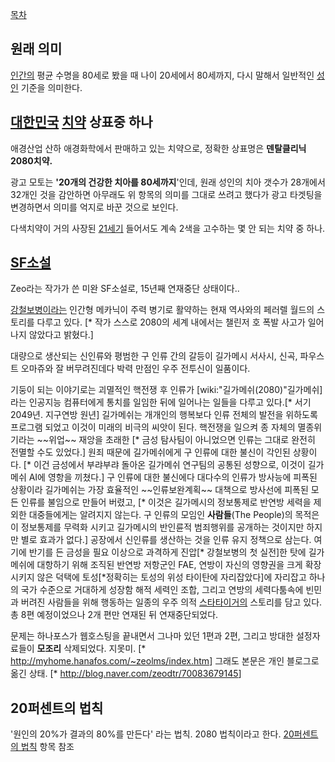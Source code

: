 [[목차]]

== 원래 의미 ==
[[인간]]의 평균 수명을 80세로 봤을 때 나이 20세에서 80세까지, 다시 말해서 일반적인 [[성인]] 기준을 의미한다.


== [[대한민국]] [[치약]] 상표중 하나 ==
애경산업 산하 애경화학에서 판매하고 있는 치약으로, 정확한 상표명은 '''덴탈클리닉 2080치약.'''

광고 모토는 ''''20개의 건강한 치아를 80세까지''''인데,  원래 성인의 치아 갯수가 28개에서 32개인 것을 감안하면 아무래도 위 항목의 의미를 그대로 쓰려고 했다가 광고 타겟팅을 변경하면서 의미를 억지로 바꾼 것으로 보인다.

다색치약이 거의 사장된 [[21세기]] 들어서도 계속 2색을 고수하는 몇 안 되는 치약 중 하나.


== [[SF]]소설 ==
Zeo라는 작가가 쓴 미완 SF소설로, 15년째 연재중단 상태이다.. 

[[강철보병]]이라는 인간형 메카닉이 주력 병기로 활약하는 현재 역사와의 페러렐 월드의 스토리를 다루고 있다. [* 작가 스스로 2080의 세계 내에서는 챌린저 호 폭발 사고가 일어나지 않았다고 밝혔다.]

대량으로 생산되는 신인류와 평범한 구 인류 간의 갈등이 길가메시 서사시, 신곡, 파우스트 오마쥬와 잘 버무려진데다 박력 만점인 우주 전투신이 일품이다.

기둥이 되는 이야기로는 괴멸적인 핵전쟁 후 인류가 [wiki:"길가메쉬(2080)"길가메쉬]라는 인공지능 컴퓨터에게 통치를 일임한 뒤에 일어나는 일들을 다루고 있다.[* 서기 2049년. 지구연방 원년] 길가메쉬는 개개인의 행복보다 인류 전체의 발전을 위하도록 프로그램 되었고 이것이 미래의 비극의 씨앗이 된다. 핵전쟁을 일으켜 종 자체의 멸종위기라는 ~~위업~~ 재앙을 초래한 [* 금성 탐사팀이 아니었으면 인류는 그대로 완전히 전멸할 수도 있었다.] 원죄 때문에 길가메쉬에게 구 인류에 대한 불신이 각인된 상황이다. [* 이건 금성에서 부랴부랴 돌아온 길가메쉬 연구팀의 공통된 성향으로, 이것이 길가메쉬 AI에 영항을 끼쳤다.] 구 인류에 대한 불신에다 대다수의 인류가 방사능에 피폭된 상황이라 길가메쉬는 가장 효율적인 ~~인류보완계획~~ 대책으로 방사선에 피폭된 모든 인류를 불임으로 만들어 버렸고, [* 이것은 길가메시의 정보통제로 반연방 세력을 제외한 대중들에게는 알려지지 않는다. 구 인류의 모임인 '''사람들'''(The People)의 목적은 이 정보통제를 무력화 시키고 길가메시의 반인륜적 범죄행위를 공개하는 것이지만 하지만 별로 효과가 없다.] 공장에서 신인류를 생산하는 것을 인류 유지 정책으로 삼는다. 
여기에 반기를 든 금성을 필요 이상으로 과격하게 진압[* 강철보병의 첫 실전]한 탓에 길가메쉬에 대항하기 위해 조직된 반연방 저항군인 FAE, 연방이 자신의 영향권을 크게 확장시키지 않은 덕택에 토성[*정확히는 토성의 위성 타이탄에 자리잡았다]에 자리잡고 하나의 국가 수준으로 거대하게 성장함 해적 세력인 조합, 그리고 연방의 세력다툼속에 빈민과 버려진 사람들을 위해 행동하는 일종의 우주 의적 [[스타타이거]]의 스토리를 담고 있다. 총 8편 예정이었으나 2개 편만 연재된 뒤 연재중단되었다. 

문제는 하나포스가 웹호스팅을 끝내면서 그나마 있던 1편과 2편, 그리고 방대한 설정자료들이 '''모조리''' 삭제되었다. 지못미. [* http://myhome.hanafos.com/~zeolms/index.htm] 
그래도 본문은 개인 블로그로 옮긴 상태. [* http://blog.naver.com/zeodtr/70083679145]

== 20퍼센트의 법칙 ==
'원인의 20%가 결과의 80%를 만든다' 라는 법칙. 2080 법칙이라고 한다.
[[20퍼센트의 법칙]] 항목 참조
